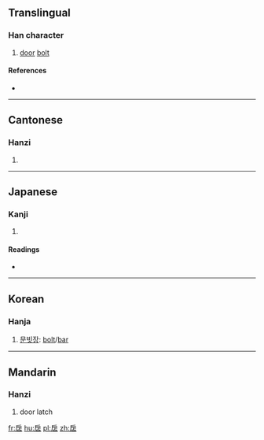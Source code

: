 ==Translingual==

===Han character===
{{Han char|rn=63|rad=戶|as=05|sn=9|four=7226<sub>1</sub>|canj=竹尸卜口 (HSYR), 戈尸卜口 (ISYR)}}

# [[door]] [[bolt]]

====References====
* {{Han ref|kx=0416.020|dkj=11726|dj=0761.020|hdz=32261.080|uh=6242|ud=25154|bh=CED2|bd=52946}}

----

==Cantonese==

===Hanzi===
{{yue-hanzi|jyut=[[dim3]]|y=dim3}}

# {{defn|lang=yue|sort=戶05}}

----

==Japanese==

===Kanji===
{{ja-kanji|grade=|rs=戶05}}

# {{defn|lang=ja|sort=戶05}}

====Readings====
* {{ja-readings|on=[[てん]] (ten), [[でん]] (den)|kun=[[かんぬき]] (kannuki)}}

----

==Korean==

===Hanja===
{{ko-hanja|hangeul=[[점]]|eumhun=|rv=jeom|mr=chŏm|y=cem}}

# [[문빗장]]: [[bolt]]/[[bar]]

----

==Mandarin==

===Hanzi===
{{cmn-hanzi|pin=[[diàn]] ([[dian4]]), [[jiǒng]] ([[jiong3]])|wg=tien<sup>4</sup>, chiung<sup>3</sup>}}

# door latch

[[fr:扂]]
[[hu:扂]]
[[pl:扂]]
[[zh:扂]]